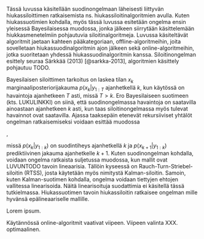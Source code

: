 \chapter{Hiukassilottimet}

Tässä luvussa käsitellään suodinongelmaan läheisesti liittyvän hiukassiloittimen ratkaisemista ns. hiukassiloitinalgoritmien avulla. Kuten hiukassuotimien kohdalla, myös tässä luvussa esitetään ongelma ensin yleisessä Bayesilaisessa muodossa, jonka jälkeen siirrytään käsittelemään hiukkasmenetelmiin pohjautuvia siloitinalgoritmeja. Luvussa käsiteltävät algoritmit jaetaan kahteen pääkategoriaan, offline-algoritmeihin, joita sovelletaan hiukassuodinalgoritmin ajon jälkeen sekä online-algoritmeihin, jotka suoritetaan yhdessä hiukassuodinalgoritmin kanssa. Siloitinongelman esittely seuraa Särkkää (2013) [@sarkka-2013], algoritmien käsittely pohjautuu TODO.

\section{Bayesilainen siloitin}

Bayesilaisen siloittimen tarkoitus on laskea tilan $x_k$ marginaaliposteriorijakauma $p(x_k|y_{1:T}$ ajanhetkellä $k$, kun käytössä on havaintoja ajanhetkeen $T$ asti, missä $T>k$. Ero Bayesilaiseen suotimeen (kts. LUKULINKKI) on siinä, että suodinongelmassa havaintoja on saatavilla ainoastaan ajanhetkeen $k$ asti, kun taas siloitinongelmassa myös tulevat havainnot ovat saatavilla. Ajassa taaksepäin etenevät rekursiiviset yhtälöt ongelman ratkaisemiseksi voidaan esittää muodossa

\begin{align}\label{siloitin-prediktiivinen}
p(x_{k+1}|y_{1:k})=\int_{\mathbb{R}^{n_x}}p(x_{k+1}|x_k)p(x_k|y_{1:k})\mathop{dx_k}.
\end{align}

\begin{align}\label{siloitin-ratkaisu}
p(x_k|y_{1:T}) = p(x_k|y_{1:k}) \int \frac{p(x_{k+1}|x_k)p(x_{k+1}|y_{1:T})}{p(x_{k+1}|y_{1:k})} \mathop{dx_{k+1}}.
\end{align},

missä $p(x_k|y_{1:k})$ on suodintiheys ajanhetkellä $k$ ja $p(x_{k+1}|y_{1:k})$ prediktiivinen jakauma ajanhetkelle $k+1$. Kuten suodinongelman kohdalla, voidaan ongelma ratkaista suljetussa muodossa, kun mallit ovat LUVUNTODO tavoin lineaarisia. Tällöin kyseessä on Rauch-Turn-Striebel-siloitin (RTSS), josta käytetään myös nimitystä Kalman-siloitin. Samoin, kuten Kalman-suotimen kohdalla, ongelma voidaan tiettyjen ehtojen vallitessa linearisoida. Näitä linearisoituja suodattimia ei käsitellä tässä tutkielmassa. Hiukassuotimen tavoin hiukassiloitin ratkaisee ongelman mille hyvänsä epälineaariselle mallille.

\section{Offline-algoritmit}

Lorem ipsum. 

\subsection{SIR-siloitin}

\section{Online-algoritmit}

Käytännössä online-algoritmit vaativat viipeen. Viipeen valinta XXX. optimaalinen.

